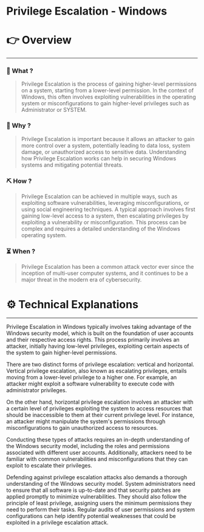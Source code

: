 # Privilege Escalation - Windows


# 👉 Overview

---

### 👀 What ?

> Privilege Escalation is the process of gaining higher-level permissions on a system, starting from a lower-level permission. In the context of Windows, this often involves exploiting vulnerabilities in the operating system or misconfigurations to gain higher-level privileges such as Administrator or SYSTEM.
> 

### 🧐 Why ?

> Privilege Escalation is important because it allows an attacker to gain more control over a system, potentially leading to data loss, system damage, or unauthorized access to sensitive data. Understanding how Privilege Escalation works can help in securing Windows systems and mitigating potential threats.
> 

### ⛏️ How ?

> Privilege Escalation can be achieved in multiple ways, such as exploiting software vulnerabilities, leveraging misconfigurations, or using social engineering techniques. A typical approach involves first gaining low-level access to a system, then escalating privileges by exploiting a vulnerability or misconfiguration. This process can be complex and requires a detailed understanding of the Windows operating system.
> 

### ⏳ When ?

> Privilege Escalation has been a common attack vector ever since the inception of multi-user computer systems, and it continues to be a major threat in the modern era of cybersecurity.
> 

# ⚙️ Technical Explanations

---

Privilege Escalation in Windows typically involves taking advantage of the Windows security model, which is built on the foundation of user accounts and their respective access rights. This process primarily involves an attacker, initially having low-level privileges, exploiting certain aspects of the system to gain higher-level permissions.

There are two distinct forms of privilege escalation: vertical and horizontal. Vertical privilege escalation, also known as escalating privileges, entails moving from a lower-level privilege to a higher one. For example, an attacker might exploit a software vulnerability to execute code with administrator privileges.

On the other hand, horizontal privilege escalation involves an attacker with a certain level of privileges exploiting the system to access resources that should be inaccessible to them at their current privilege level. For instance, an attacker might manipulate the system's permissions through misconfigurations to gain unauthorized access to resources.

Conducting these types of attacks requires an in-depth understanding of the Windows security model, including the roles and permissions associated with different user accounts. Additionally, attackers need to be familiar with common vulnerabilities and misconfigurations that they can exploit to escalate their privileges.

Defending against privilege escalation attacks also demands a thorough understanding of the Windows security model. System administrators need to ensure that all software is up-to-date and that security patches are applied promptly to minimize vulnerabilities. They should also follow the principle of least privilege, assigning users the minimum permissions they need to perform their tasks. Regular audits of user permissions and system configurations can help identify potential weaknesses that could be exploited in a privilege escalation attack.
